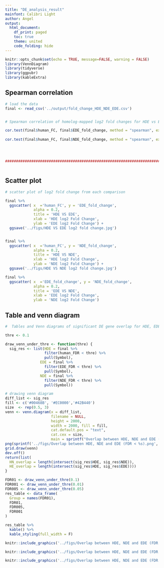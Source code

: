 ```yaml
---
title: "DE_analysis_result"
mainfont: Calibri Light 
author: Angel
output:
  html_document:
    df_print: paged
    toc: true
    theme: united
    code_folding: hide
---
```

```r
knitr::opts_chunk$set(echo = TRUE, message=FALSE, warning = FALSE)
library(VennDiagram)
library(tidyverse)
library(ggpubr)
library(kableExtra)
```

## Spearman correlation

```r
# load the data
final <- read_csv('../output/fold_change_HDE_NDE_EDE.csv')


# Spearman correlation of homolog-mapped log2 fold changes for HDE vs EDE and HDE vs NDE

cor.test(final$human_FC, final$EDE_fold_change, method = "spearman", exact=FALSE)
  
cor.test(final$human_FC, final$NDE_fold_change, method = "spearman", exact=FALSE)




########################################################################



```

## Scatter plot

```r
# scatter plot of log2 fold change from each comparison

final %>%
  ggscatter( x  ='human_FC', y = 'EDE_fold_change',
             alpha = 0.2,
             title = 'HDE VS EDE', 
             xlab = 'HDE log2 Fold Change',
             ylab = 'EDE log2 Fold Change') +
  ggsave('../figs/HDE VS EDE log2 fold change.jpg')


final %>%
  ggscatter( x  ='human_FC', y = 'NDE_fold_change',
             alpha = 0.2,
             title = 'HDE VS NDE', 
             xlab = 'HDE log2 Fold Change',
             ylab = 'NDE log2 Fold Change') +
  ggsave('../figs/HDE VS NDE log2 fold change.jpg')

final %>%
  ggscatter( x  ='EDE_fold_change', y = 'NDE_fold_change',
             alpha = 0.2,
             title = 'EDE VS NDE', 
             xlab = 'EDE log2 Fold Change',
             ylab = 'NDE log2 Fold Change')
```

## Table and venn diagram

```r
#  Tables and Venn diagrams of significant DE gene overlap for HDE, EDE, and NDE for FDR levels 0.1, 0.05, and 0.01

thre <- 0.1

draw_venn_under_thre <- function(thre) {
  sig_res <- list(HDE = final %>%
                  filter(human_FDR < thre) %>%
                  pull(Symbol),
                EDE = final %>%
                  filter(EDE_FDR < thre) %>%
                  pull(Symbol),
                NDE = final %>%
                  filter(NDE_FDR < thre) %>%
                  pull(Symbol))

# drawing venn diagram
diff_list <- sig_res
fill <- c('#00468B', '#EC0000','#42B440')
size  <- rep(0.5, 3)
venn <- venn.diagram(x = diff_list, 
                     filename = NULL,
                     height = 2000,
                     width = 2000, fill = fill,
                     cat.default.pos = "text", 
                     cat.cex = size,
                     main = sprintf("Overlap between HDE, NDE and EDE (FDR < %s)", thre));
png(sprintf('../figs/Overlap between HDE, NDE and EDE (FDR < %s).png', thre), width = 4, height = 4, units = 'in', res = 300)
grid.draw(venn)
dev.off()
return(list(
  HN_overlap = length(intersect(sig_res$HDE, sig_res$NDE)),
  HE_overlap = length(intersect(sig_res$HDE, sig_res$EDE))))
}

FDR01 <- draw_venn_under_thre(0.1)
FDR001 <- draw_venn_under_thre(0.01)
FDR005 <- draw_venn_under_thre(0.05)
res_table <- data_frame(
  Group = names(FDR01),
  FDR01,
  FDR005,
  FDR001
)

res_table %>%
  kable() %>%
  kable_styling(full_width = F)
```

```r
knitr::include_graphics('../figs/Overlap between HDE, NDE and EDE (FDR < 0.1).png')
```
```r
knitr::include_graphics('../figs/Overlap between HDE, NDE and EDE (FDR < 0.05).png')
```

```r
knitr::include_graphics('../figs/Overlap between HDE, NDE and EDE (FDR < 0.01).png')
```
